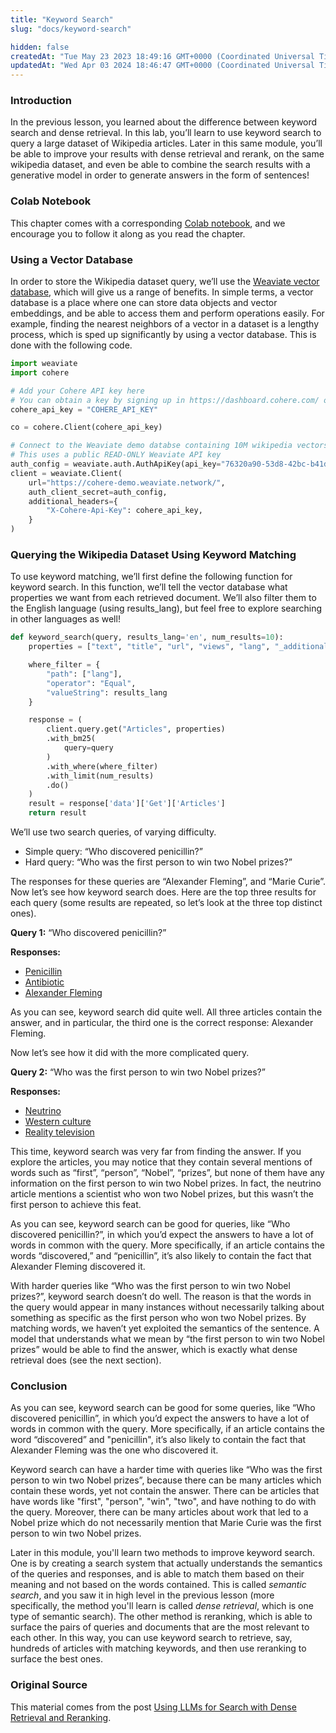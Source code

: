 ```yaml
---
title: "Keyword Search"
slug: "docs/keyword-search"

hidden: false
createdAt: "Tue May 23 2023 18:49:16 GMT+0000 (Coordinated Universal Time)"
updatedAt: "Wed Apr 03 2024 18:46:47 GMT+0000 (Coordinated Universal Time)"
---
```


### Introduction

In the previous lesson, you learned about the difference between keyword search and dense retrieval. In this lab, you’ll learn to use keyword search to query a large dataset of Wikipedia articles. Later in this same module, you’ll be able to improve your results with dense retrieval and rerank, on the same wikipedia dataset, and even be able to combine the search results with a generative model in order to generate answers in the form of sentences!

### Colab Notebook

This chapter comes with a corresponding [Colab notebook](https://colab.research.google.com/github/cohere-ai/notebooks/blob/main/notebooks/llmu/End_To_End_Wikipedia_Search.ipynb), and we encourage you to follow it along as you read the chapter.

### Using a Vector Database

In order to store the Wikipedia dataset query, we’ll use the [Weaviate vector database](https://weaviate.io/?ref=txt.cohere.com), which will give us a range of benefits. In simple terms, a vector database is a place where one can store data objects and vector embeddings, and be able to access them and perform operations easily. For example, finding the nearest neighbors of a vector in a dataset is a lengthy process, which is sped up significantly by using a vector database. This is done with the following code.

```python python
import weaviate
import cohere

# Add your Cohere API key here
# You can obtain a key by signing up in https://dashboard.cohere.com/ or /reference/key
cohere_api_key = "COHERE_API_KEY"

co = cohere.Client(cohere_api_key)

# Connect to the Weaviate demo databse containing 10M wikipedia vectors
# This uses a public READ-ONLY Weaviate API key
auth_config = weaviate.auth.AuthApiKey(api_key="76320a90-53d8-42bc-b41d-678647c6672e")
client = weaviate.Client(
    url="https://cohere-demo.weaviate.network/",
    auth_client_secret=auth_config,
    additional_headers={
        "X-Cohere-Api-Key": cohere_api_key,
    }
)
```

### Querying the Wikipedia Dataset Using Keyword Matching

To use keyword matching, we’ll first define the following function for keyword search. In this function, we’ll tell the vector database what properties we want from each retrieved document. We’ll also filter them to the English language (using results_lang), but feel free to explore searching in other languages as well!

```python PYTHON
def keyword_search(query, results_lang='en', num_results=10):
    properties = ["text", "title", "url", "views", "lang", "_additional {distance}"]

    where_filter = {
        "path": ["lang"],
        "operator": "Equal",
        "valueString": results_lang
    }

    response = (
        client.query.get("Articles", properties)
        .with_bm25(
            query=query
        )
        .with_where(where_filter)
        .with_limit(num_results)
        .do()
    )
    result = response['data']['Get']['Articles']
    return result
```

We’ll use two search queries, of varying difficulty.

- Simple query: “Who discovered penicillin?”
- Hard query: “Who was the first person to win two Nobel prizes?”

The responses for these queries are “Alexander Fleming”, and “Marie Curie”. Now let’s see how keyword search does. Here are the top three results for each query (some results are repeated, so let’s look at the three top distinct ones).

**Query 1:** “Who discovered penicillin?”

**Responses:**

- [Penicillin](https://en.wikipedia.org/wiki?curid=23312)
- [Antibiotic](https://en.wikipedia.org/wiki?curid=1805)
- [Alexander Fleming](https://en.wikipedia.org/wiki?curid=1937)

As you can see, keyword search did quite well. All three articles contain the answer, and in particular, the third one is the correct response: Alexander Fleming.

Now let’s see how it did with the more complicated query.

**Query 2:** “Who was the first person to win two Nobel prizes?”

**Responses:**

- [Neutrino](https://en.wikipedia.org/wiki?curid=21485)
- [Western culture](https://en.wikipedia.org/wiki?curid=21208262)
- [Reality television](https://en.wikipedia.org/wiki?curid=38539)

This time, keyword search was very far from finding the answer. If you explore the articles, you may notice that they contain several mentions of words such as “first”, “person”, “Nobel”, “prizes”, but none of them have any information on the first person to win two Nobel prizes. In fact, the neutrino article mentions a scientist who won two Nobel prizes, but this wasn’t the first person to achieve this feat.

As you can see, keyword search can be good for queries, like “Who discovered penicillin?”, in which you’d expect the answers to have a lot of words in common with the query. More specifically, if an article contains the words “discovered,” and “penicillin”, it’s also likely to contain the fact that Alexander Fleming discovered it.

With harder queries like “Who was the first person to win two Nobel prizes?”, keyword search doesn’t do well. The reason is that the words in the query would appear in many instances without necessarily talking about something as specific as the first person who won two Nobel prizes. By matching words, we haven’t yet exploited the semantics of the sentence. A model that understands what we mean by “the first person to win two Nobel prizes” would be able to find the answer, which is exactly what dense retrieval does (see the next section).

### Conclusion

As you can see, keyword search can be good for some queries, like “Who discovered penicillin”, in which you’d expect the answers to have a lot of words in common with the query. More specifically, if an article contains the word “discovered” and "penicillin", it’s also likely to contain the fact that Alexander Fleming was the one who discovered it.

Keyword search can have a harder time with queries like “Who was the first person to win two Nobel prizes”, because there can be many articles which contain these words, yet not contain the answer. There can be articles that have words like "first", "person", "win", "two", and have nothing to do with the query. Moreover, there can be many articles about work that led to a Nobel prize which do not necessarily mention that Marie Curie was the first person to win two Nobel prizes.

Later in this module, you'll learn two methods to improve keyword search. One is by creating a search system that actually understands the semantics of the queries and responses, and is able to match them based on their meaning and not based on the words contained. This is called _semantic search_, and you saw it in high level in the previous lesson (more specifically, the method you'll learn is called _dense retrieval_, which is one type of semantic search). The other method is reranking, which is able to surface the pairs of queries and documents that are the most relevant to each other. In this way, you can use keyword search to retrieve, say, hundreds of articles with matching keywords, and then use reranking to surface the best ones.

### Original Source

This material comes from the post [Using LLMs for Search with Dense Retrieval and Reranking](https://txt.cohere.com/using-llms-for-search/).
